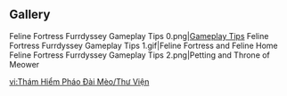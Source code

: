 {{Event Tabs}}

==Gallery==
<gallery>
Feline Fortress Furrdyssey Gameplay Tips 0.png|[https://www.hoyolab.com/article/26862668 Gameplay Tips]
Feline Fortress Furrdyssey Gameplay Tips 1.gif|Feline Fortress and Feline Home
Feline Fortress Furrdyssey Gameplay Tips 2.png|Petting and Throne of Meower
</gallery>

[[vi:Thám Hiểm Pháo Đài Mèo/Thư Viện]]